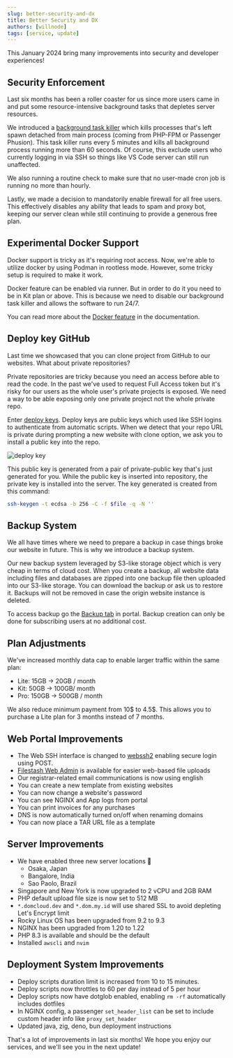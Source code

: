 ```yaml
---
slug: better-security-and-dx
title: Better Security and DX
authors: [willnode]
tags: [service, update]
---
```


This January 2024 bring many improvements into security and developer experiences!

## Security Enforcement

Last six months has been a roller coaster for us since more users came in and put some resource-intensive background tasks that depletes server resources.

We introduced a [background task killer](https://github.com/domcloud/bridge/blob/main/sudokill.js) which kills processes that's left spawn detached from main process (coming from PHP-FPM or Passenger Phusion). This task killer runs every 5 minutes and kills all background process running more than 60 seconds. Of course, this exclude users who currently logging in via SSH so things like VS Code server can still run unaffected. 

We also running a routine check to make sure that no user-made cron job is running no more than hourly. 

Lastly, we made a decision to mandatorily enable firewall for all free users. This effectively disables any ability that leads to spam and proxy bot, keeping our server clean while still continuing to provide a generous free plan. 

## Experimental Docker Support

Docker support is tricky as it's requiring root access. Now, we're able to utilize docker by using Podman in rootless mode. However, some tricky setup is required to make it work. 

Docker feature can be enabled via runner. But in order to do it you need to be in Kit plan or above. This is because we need to disable our background task killer and allows the software to run 24/7. 

You can read more about the [Docker feature](../../docs/deployment/docker.mdx) in the documentation.

## Deploy key GitHub

Last time we showcased that you can clone project from GitHub to our websites. What about private repositories?

Private repositories are tricky because you need an access before able to read the code. In the past we've used to request Full Access token but it's risky for our users as the whole user's private projects is exposed. We need a way to be able exposing only one private project not the whole private repo.

Enter [deploy keys](https://docs.github.com/en/authentication/connecting-to-github-with-ssh/managing-deploy-keys). Deploy keys are public keys which used like SSH logins to authenticate from automatic scripts. When we detect that your repo URL is private during prompting a new website with clone option, we ask you to install a public key into the repo. 

![deploy key](./deploykey.png)

This public key is generated from a pair of private-public key that's just generated for you. While the public key is inserted into repository, the private key is installed into the server. The key generated is created from this command:

```bash
ssh-keygen -t ecdsa -b 256 -C -f $file -q -N ''
```

## Backup System

We all have times where we need to prepare a backup in case things broke our website in future. This is why we introduce a backup system.

Our new backup system leveraged by S3-like storage object which is very cheap in terms of cloud cost. When you create a backup, all website data including files and databases are zipped into one backup file then uploaded into our S3-like storage. You can download the backup or ask us to restore it. Backups will not be removed in case the origin website instance is deleted.

To access backup go the [Backup tab](https://my.domcloud.co/user/backup/) in portal. Backup creation can only be done for subscribing users at no additional cost. 

## Plan Adjustments

We've increased monthly data cap to enable larger traffic within the same plan:

+ Lite: 15GB -> 20GB / month
+ Kit: 50GB -> 100GB/ month
+ Pro: 150GB -> 500GB / month 

We also reduce minimum payment from 10$ to 4.5$. This allows you to purchase a Lite plan for 3 months instead of 7 months.

## Web Portal Improvements

+ The Web SSH interface is changed to [webssh2](https://github.com/billchurch/webssh2) enabling secure login using POST.
+ [Filestash Web Admin](https://filestash.domcloud.co/) is available for easier web-based file uploads
+ Our registrar-related email communications is now using english
+ You can create a new template from existing websites
+ You can now change a website's password
+ You can see NGINX and App logs from portal
+ You can print invoices for any purchases
+ DNS is now automatically turned on/off when renaming domains
+ You can now place a TAR URL file as a template

## Server Improvements

+ We have enabled three new server locations 🎉
  - Osaka, Japan
  - Bangalore, India
  - Sao Paolo, Brazil
+ Singapore and New York is now upgraded to 2 vCPU and 2GB RAM
+ PHP default upload file size is now set to 512 MB
+ `*.domcloud.dev` and `*.dom.my.id` will use shared SSL to avoid depleting Let's Encrypt limit
+ Rocky Linux OS has been upgraded from 9.2 to 9.3
+ NGINX has been upgraded from 1.20 to 1.22
+ PHP 8.3 is available and should be the default
+ Installed `awscli` and `nvim`

## Deployment System Improvements


+ Deploy scripts duration limit is increased from 10 to 15 minutes.
+ Deploy scripts now throttles to 60 per day instead of 5 per hour 
+ Deploy scripts now have dotglob enabled, enabling `rm -rf` automatically includes dotfiles
+ In NGINX config, a passenger `set_header_list` can be set to include custom header info like `proxy_set_header`
+ Updated java, zig, deno, bun deployment instructions

That's a lot of improvements in last six months! We hope you enjoy our services, and we'll see you in the next update!